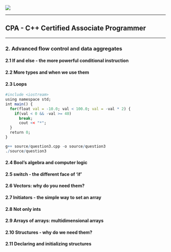 ![](http://education.cppinstitute.org/images/logo.png)

***

CPA - C++ Certified Associate Programmer
----------------------------------------

***

### 2. Advanced flow control and data aggregates
#### 2.1 If and else - the more powerful conditional instruction
#### 2.2 More types and when we use them
#### 2.3 Loops
```r
#include <iostream>
using namespace std;
int main() {
  for(float val = -10.0; val < 100.0; val = -val * 2) {
    if(val < 0 && -val >= 40)
      break;
      cout << "*";
  }
  return 0;
}
```

```r
g++ source/question3.cpp -o source/question3
./source/question3
```
#### 2.4 Bool's algebra and computer logic
#### 2.5 switch - the different face of 'if'
#### 2.6 Vectors: why do you need them?
#### 2.7 Initiators - the simple way to set an array
#### 2.8 Not only ints
#### 2.9 Arrays of arrays: multidimensional arrays
#### 2.10 Structures - why do we need them?
#### 2.11 Declaring and initializing structures